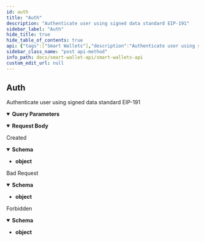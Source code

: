 ```yaml
---
id: auth
title: "Auth"
description: "Authenticate user using signed data standard EIP-191"
sidebar_label: "Auth"
hide_title: true
hide_table_of_contents: true
api: {"tags":["Smart Wallets"],"description":"Authenticate user using signed data standard EIP-191","requestBody":{"content":{"application/json":{"schema":{"type":"object","properties":{"hash":{"type":"string","example":"0xf9054fd2b85014d5abf30608cf2d8f9712232d203b427a7c46c6785710f880d9"},"signature":{"type":"string","example":"0x387810a84b3f39d9b79d08c7a2095e0a60c200199b0355e1199630ca1e623cf7564a4e3126a01ff43472399cf7087a361c44a3c125f216ed82cae175951243431b"},"ownerAddress":{"type":"string","example":"0x199DC49d8187EeA58649F7cA387e2226d4155C94"}},"example":{"hash":"0xf9054fd2b85014d5abf30608cf2d8f9712232d203b427a7c46c6785710f880d9","signature":"0x387810a84b3f39d9b79d08c7a2095e0a60c200199b0355e1199630ca1e623cf7564a4e3126a01ff43472399cf7087a361c44a3c125f216ed82cae175951243431b","ownerAddress":"0x199DC49d8187EeA58649F7cA387e2226d4155C94"}}}}},"parameters":[{"name":"apiKey","in":"query","schema":{"type":"string"},"description":"(Required) Your Public API key","example":"{{publicKey}}"}],"responses":{"201":{"description":"Created","content":{"application/json":{"schema":{"type":"object"},"example":{"jwt":"eyJhbGciOiJIUzI1NiIsInR5cCI6IkpXVCJ9.eyJvd25lckFkZHJlc3MiOiIweDgwOUI3ODM3MWY1MGYyOEQyQzYxRjYzZTQ4YjU4YjdFZTA1M0UzRWEiLCJwcm9qZWN0SWQiOiI2M2NkMWJjMWQxOGMxNjQyMmJiOGMwYzMiLCJpYXQiOjE2NzUzMjcxOTR9.-iWIEN6OLyCI4j5WOA8V2mH3KQtrmEoUGhIS4migV9g"}}}},"400":{"description":"Bad Request","content":{"application/json":{"schema":{"type":"object"},"example":{"statusCode":400,"errorMessage":"Owner Address does not match recovered address in signature","path":"/api/v1/smart-wallets/auth?apiKey={{publicKey}}"}}}},"403":{"description":"Forbidden","content":{"application/json":{"schema":{"type":"object"},"example":{"statusCode":403,"errorMessage":{"statusCode":403,"message":"Forbidden resource","error":"Forbidden"},"path":"/api/v1/smart-wallets/auth?apiKey={{publicKey}}"}}}}},"method":"post","path":"/api/v1/smart-wallets/auth","servers":[{"url":"https://api.fuse.io"}],"jsonRequestBodyExample":{"hash":"0xf9054fd2b85014d5abf30608cf2d8f9712232d203b427a7c46c6785710f880d9","signature":"0x387810a84b3f39d9b79d08c7a2095e0a60c200199b0355e1199630ca1e623cf7564a4e3126a01ff43472399cf7087a361c44a3c125f216ed82cae175951243431b","ownerAddress":"0x199DC49d8187EeA58649F7cA387e2226d4155C94"},"info":{"title":"Smart Wallets API","version":"1.0.0"},"postman":{"name":"Auth","description":{"content":"Authenticate user using signed data standard EIP-191","type":"text/plain"},"url":{"path":["api","v1","smart-wallets","auth"],"host":["{{baseUrl}}"],"query":[{"disabled":false,"description":{"content":"(Required) Your Public API key","type":"text/plain"},"key":"apiKey","value":""}],"variable":[]},"header":[{"key":"Content-Type","value":"application/json"},{"key":"Accept","value":"application/json"}],"method":"POST","body":{"mode":"raw","raw":"\"\"","options":{"raw":{"language":"json"}}}}}
sidebar_class_name: "post api-method"
info_path: docs/smart-wallet-api/smart-wallets-api
custom_edit_url: null
---
```



## Auth



Authenticate user using signed data standard EIP-191

<details style={{"marginBottom":"1rem"}} data-collapsed={false} open={true}><summary style={{}}><strong>Query Parameters</strong></summary><div><ul><ParamsItem className={"paramsItem"} param={{"name":"apiKey","in":"query","schema":{"type":"string"},"description":"(Required) Your Public API key","example":"{{publicKey}}"}}></ParamsItem></ul></div></details><MimeTabs><TabItem label={"application/json"} value={"application/json-schema"}><details style={{}} data-collapsed={false} open={true}><summary style={{"textAlign":"left"}}><strong>Request Body</strong></summary><div style={{"textAlign":"left","marginLeft":"1rem"}}></div><ul style={{"marginLeft":"1rem"}}><SchemaItem collapsible={false} name={"hash"} required={false} schemaName={"string"} qualifierMessage={undefined} schema={{"type":"string","example":"0xf9054fd2b85014d5abf30608cf2d8f9712232d203b427a7c46c6785710f880d9"}}></SchemaItem><SchemaItem collapsible={false} name={"signature"} required={false} schemaName={"string"} qualifierMessage={undefined} schema={{"type":"string","example":"0x387810a84b3f39d9b79d08c7a2095e0a60c200199b0355e1199630ca1e623cf7564a4e3126a01ff43472399cf7087a361c44a3c125f216ed82cae175951243431b"}}></SchemaItem><SchemaItem collapsible={false} name={"ownerAddress"} required={false} schemaName={"string"} qualifierMessage={undefined} schema={{"type":"string","example":"0x199DC49d8187EeA58649F7cA387e2226d4155C94"}}></SchemaItem></ul></details></TabItem></MimeTabs><div><ApiTabs><TabItem label={"201"} value={"201"}><div>

Created

</div><div><MimeTabs schemaType={"response"}><TabItem label={"application/json"} value={"application/json"}><SchemaTabs><TabItem label={"Schema"} value={"Schema"}><details style={{}} data-collapsed={false} open={true}><summary style={{"textAlign":"left"}}><strong>Schema</strong></summary><div style={{"textAlign":"left","marginLeft":"1rem"}}></div><ul style={{"marginLeft":"1rem"}}><li><div><strong>object</strong></div></li></ul></details></TabItem><TabItem label={"Example (from schema)"} value={"Example (from schema)"}><ResponseSamples responseExample={"{}"} language={"json"}></ResponseSamples></TabItem><TabItem label={"Example"} value={"Example"}><ResponseSamples responseExample={"{\n  \"jwt\": \"eyJhbGciOiJIUzI1NiIsInR5cCI6IkpXVCJ9.eyJvd25lckFkZHJlc3MiOiIweDgwOUI3ODM3MWY1MGYyOEQyQzYxRjYzZTQ4YjU4YjdFZTA1M0UzRWEiLCJwcm9qZWN0SWQiOiI2M2NkMWJjMWQxOGMxNjQyMmJiOGMwYzMiLCJpYXQiOjE2NzUzMjcxOTR9.-iWIEN6OLyCI4j5WOA8V2mH3KQtrmEoUGhIS4migV9g\"\n}"} language={"json"}></ResponseSamples></TabItem></SchemaTabs></TabItem></MimeTabs></div></TabItem><TabItem label={"400"} value={"400"}><div>

Bad Request

</div><div><MimeTabs schemaType={"response"}><TabItem label={"application/json"} value={"application/json"}><SchemaTabs><TabItem label={"Schema"} value={"Schema"}><details style={{}} data-collapsed={false} open={true}><summary style={{"textAlign":"left"}}><strong>Schema</strong></summary><div style={{"textAlign":"left","marginLeft":"1rem"}}></div><ul style={{"marginLeft":"1rem"}}><li><div><strong>object</strong></div></li></ul></details></TabItem><TabItem label={"Example (from schema)"} value={"Example (from schema)"}><ResponseSamples responseExample={"{}"} language={"json"}></ResponseSamples></TabItem><TabItem label={"Example"} value={"Example"}><ResponseSamples responseExample={"{\n  \"statusCode\": 400,\n  \"errorMessage\": \"Owner Address does not match recovered address in signature\",\n  \"path\": \"/api/v1/smart-wallets/auth?apiKey={{publicKey}}\"\n}"} language={"json"}></ResponseSamples></TabItem></SchemaTabs></TabItem></MimeTabs></div></TabItem><TabItem label={"403"} value={"403"}><div>

Forbidden

</div><div><MimeTabs schemaType={"response"}><TabItem label={"application/json"} value={"application/json"}><SchemaTabs><TabItem label={"Schema"} value={"Schema"}><details style={{}} data-collapsed={false} open={true}><summary style={{"textAlign":"left"}}><strong>Schema</strong></summary><div style={{"textAlign":"left","marginLeft":"1rem"}}></div><ul style={{"marginLeft":"1rem"}}><li><div><strong>object</strong></div></li></ul></details></TabItem><TabItem label={"Example (from schema)"} value={"Example (from schema)"}><ResponseSamples responseExample={"{}"} language={"json"}></ResponseSamples></TabItem><TabItem label={"Example"} value={"Example"}><ResponseSamples responseExample={"{\n  \"statusCode\": 403,\n  \"errorMessage\": {\n    \"statusCode\": 403,\n    \"message\": \"Forbidden resource\",\n    \"error\": \"Forbidden\"\n  },\n  \"path\": \"/api/v1/smart-wallets/auth?apiKey={{publicKey}}\"\n}"} language={"json"}></ResponseSamples></TabItem></SchemaTabs></TabItem></MimeTabs></div></TabItem></ApiTabs></div>
      
